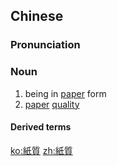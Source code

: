 {{also|纸质}}
==Chinese==
{{zh-forms|s=纸质}}

===Pronunciation===
{{zh-pron
|m=zhǐ质
|cat=n
}}

===Noun===
{{zh-noun}}

# being in [[paper]] form
# [[paper]] [[quality]]

====Derived terms====
{{zh-der|紙質版}}

[[ko:紙質]]
[[zh:紙質]]